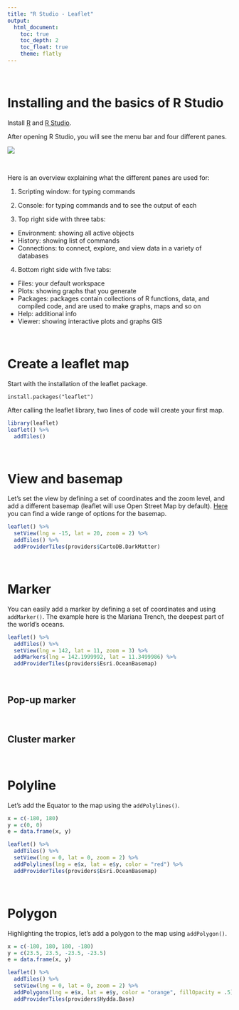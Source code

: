 ---
title: "R Studio - Leaflet"
output: 
  html_document:
    toc: true
    toc_depth: 2
    toc_float: true
    theme: flatly
---

$~$

# Installing and the basics of R Studio

Install [R](https://cran.r-project.org/bin/windows/base/) and [R Studio](https://www.rstudio.com/products/rstudio/download/). 

After opening R Studio, you will see the menu bar and four different panes.

![](http://marinespatialviz.github.io/marinespatialviz/images/1.png)

$~$

Here is an overview explaining what the different panes are used for:

1. Scripting window: for typing commands

2. Console: for typing commands and to see the output of each

3. Top right side with three tabs:
  + Environment: showing all active objects
  + History: showing list of commands
  + Connections: to connect, explore, and view data in a variety of databases
  
4. Bottom right side with five tabs:
  + Files: your default workspace
  + Plots: showing graphs that you generate
  + Packages: packages contain collections of R functions, data, and compiled
code, and are used to make graphs, maps and so on
  + Help: additional info
  + Viewer: showing interactive plots and graphs
GIS

$~$

# Create a leaflet map

Start with the installation of the leaflet package.

`install.packages("leaflet")`

After calling the leaflet library, two lines of code will create your first map.

```{r, fig.width = 8.4, fig.height = 6}
library(leaflet)
leaflet() %>%
  addTiles()
```

$~$

# View and basemap

Let's set the view by defining a set of coordinates and the zoom level, and add a different basemap (leaflet will use Open Street Map by default). [Here](https://leaflet-extras.github.io/leaflet-providers/preview/) you can find a wide range of options for the basemap. 

```{r, fig.width = 8.4, fig.height = 6}
leaflet() %>%
  setView(lng = -15, lat = 20, zoom = 2) %>%
  addTiles() %>%
  addProviderTiles(providers$CartoDB.DarkMatter)
```

$~$

# Marker

You can easily add a marker by defining a set of coordinates and using `addMarker()`. The example here is the Mariana Trench, the deepest part of the world's oceans.

```{r, fig.width = 8.4, fig.height = 6}
leaflet() %>%
  addTiles() %>%
  setView(lng = 142, lat = 11, zoom = 3) %>%
  addMarkers(lng = 142.1999992, lat = 11.3499986) %>%
  addProviderTiles(providers$Esri.OceanBasemap)
```

$~$

## Pop-up marker

$~$

## Cluster marker

$~$

# Polyline

Let's add the Equator to the map using the `addPolylines()`. 

```{r, fig.width = 8.4, fig.height = 6}

x = c(-180, 180)
y = c(0, 0)
e = data.frame(x, y)

leaflet() %>%
  addTiles() %>%
  setView(lng = 0, lat = 0, zoom = 2) %>%
  addPolylines(lng = e$x, lat = e$y, color = "red") %>% 
  addProviderTiles(providers$Esri.OceanBasemap)
```

$~$

# Polygon

Highlighting the tropics, let's add a polygon to the map using `addPolygon()`. 

```{r, fig.width = 8.4, fig.height = 6}

x = c(-180, 180, 180, -180)
y = c(23.5, 23.5, -23.5, -23.5)
e = data.frame(x, y)

leaflet() %>%
  addTiles() %>%
  setView(lng = 0, lat = 0, zoom = 2) %>%
  addPolygons(lng = e$x, lat = e$y, color = "orange", fillOpacity = .5) %>% 
  addProviderTiles(providers$Hydda.Base)
```
